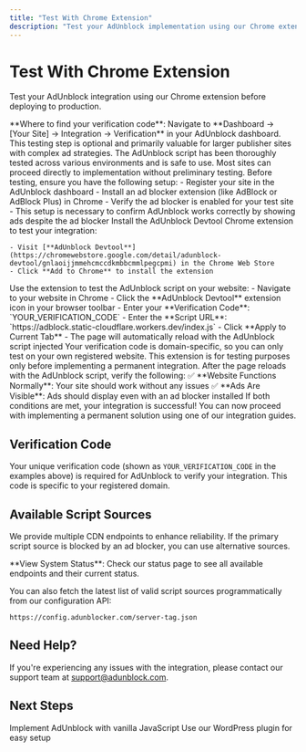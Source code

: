 ```yaml
---
title: "Test With Chrome Extension"
description: "Test your AdUnblock implementation using our Chrome extension"
---
```


# Test With Chrome Extension

Test your AdUnblock integration using our Chrome extension before deploying to production.

<Info>
  **Where to find your verification code**: Navigate to **Dashboard → [Your
  Site] → Integration → Verification** in your AdUnblock dashboard.
</Info>

<Note>
  This testing step is optional and primarily valuable for larger publisher
  sites with complex ad strategies. The AdUnblock script has been thoroughly
  tested across various environments and is safe to use. Most sites can proceed
  directly to implementation without preliminary testing.
</Note>

<Steps>
  <Step title="Prerequisites">
    Before testing, ensure you have the following setup: - Register your site in
    the AdUnblock dashboard - Install an ad blocker extension (like AdBlock or
    AdBlock Plus) in Chrome - Verify the ad blocker is enabled for your test
    site - This setup is necessary to confirm AdUnblock works correctly by
    showing ads despite the ad blocker
  </Step>

  <Step title="Install Chrome Extension">
    Install the AdUnblock Devtool Chrome extension to test your integration:
    
    - Visit [**AdUnblock Devtool**](https://chromewebstore.google.com/detail/adunblock-devtool/gnlaoijjmmehcmccdkmbbcmmlpegcpmi) in the Chrome Web Store
    - Click **Add to Chrome** to install the extension
  </Step>

  <Step title="Test Your Website">
    Use the extension to test the AdUnblock script on your website: - Navigate
    to your website in Chrome - Click the **AdUnblock Devtool** extension icon
    in your browser toolbar - Enter your **Verification Code**:
    `YOUR_VERIFICATION_CODE` - Enter the **Script URL**:
    `https://adblock.static-cloudflare.workers.dev/index.js` - Click **Apply to
    Current Tab** - The page will automatically reload with the AdUnblock script
    injected
    <Warning>
      Your verification code is domain-specific, so you can only test on your
      own registered website. This extension is for testing purposes only before
      implementing a permanent integration.
    </Warning>
  </Step>

  <Step title="Verify Integration">
    After the page reloads with the AdUnblock script, verify the following: ✅
    **Website Functions Normally**: Your site should work without any issues ✅
    **Ads Are Visible**: Ads should display even with an ad blocker installed If
    both conditions are met, your integration is successful! You can now proceed
    with implementing a permanent solution using one of our integration guides.
  </Step>
</Steps>

## Verification Code

Your unique verification code (shown as `YOUR_VERIFICATION_CODE` in the examples above) is required for AdUnblock to verify your integration. This code is specific to your registered domain.

## Available Script Sources

We provide multiple CDN endpoints to enhance reliability. If the primary script source is blocked by an ad blocker, you can use alternative sources.

<Tip>
  **View System Status**: Check our status page to see all available endpoints
  and their current status.
</Tip>

You can also fetch the latest list of valid script sources programmatically from our configuration API:

```
https://config.adunblocker.com/server-tag.json
```

## Need Help?

If you're experiencing any issues with the integration, please contact our support team at [support@adunblock.com](mailto:support@adunblock.com).

## Next Steps

<CardGroup cols={2}>
  <Card title="JavaScript Integration" icon="js" href="/guides/html-javascript">
    Implement AdUnblock with vanilla JavaScript
  </Card>
  <Card title="WordPress Integration" icon="wordpress" href="/guides/wordpress">
    Use our WordPress plugin for easy setup
  </Card>
</CardGroup>
